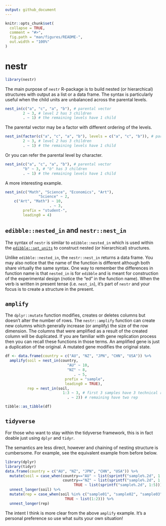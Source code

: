 ```yaml
---
output: github_document
---
```


<!-- README.md is generated from README.Rmd. Please edit that file -->

```r
knitr::opts_chunk$set(
  collapse = TRUE,
  comment = "#>",
  fig.path = "man/figures/README-",
  out.width = "100%"
)
```

# nestr

<!-- badges: start -->
<!-- badges: end -->


```r
library(nestr)
```

The main purpose of `nestr` R-package is to build nested (or hierarchical) structures with output as a list or a data frame. The syntax is particularly useful when the child units are unbalanced across the parental levels. 


```r
nest_in(c("a", "c", "a", "b"), # parental vector
        2 ~ 3, # level 2 has 3 children
        . ~ 1) # the remaining levels have 1 child 
```
The parental vector may be a factor with different ordering of the levels.

```r
nest_in(factor(c("a", "c", "a", "b"), levels = c("a", "c", "b")), # parental vector
        2 ~ 3, # level 2 has 3 children
        . ~ 1) # the remaining levels have 1 child 
```

Or you can refer the parental level by character.

```r
nest_in(c("a", "c", "a", "b"), # parental vector
        "b" ~ 3, # "b" has 3 children
        . ~ 1) # the remaining levels have 1 child 
```

A more interesting example.

```r
nest_in(c("Math", "Science", "Economics", "Art"), 
               "Science" ~ 2,
    c("Art", "Math") ~ 10,
                    . ~ 3,
        prefix = "student-",
        leading0 = 4)
```

## `edibble::nested_in` and `nestr::nest_in`

The syntax of `nestr` is similar to `edibble::nested_in` which is used within the [`edibble::set_units`](https://edibble.emitanaka.org/reference/set_units.html) to construct nested (or hierarchical) structures. 


Unlike `edibble::nested_in`, the `nestr::nest_in` returns a data frame. You may also notice that the name of the function is different although both share virtually the same syntax. One way to remember the differences in function name is that `nested_in` is for `edibble` and is meant for construction of the experimental design (notice the "ed" in the function name). When the verb is written in present tense (i.e. `nest_in`), it's part of `nestr` and your focus is to create a structure in the present.


## `amplify`

The `dplyr::mutate` function modifies, creates or deletes columns but doesn't alter the number of rows. The `nestr::amplify` function can create new columns which generally increase (or amplify) the size of the row dimension. The columns that were amplified as a result of the created column will be duplicated. If you are familiar with gene replication process then you can recall these functions in those terms. An amplified gene is just a duplication of the original. A mutated gene modifies the original state.

```r
df <- data.frame(country = c("AU", "NZ", "JPN", "CHN", "USA")) %>% 
  amplify(soil = nest_in(country, 
                            "AU" ~ 10,
                            "NZ" ~ 8,
                               . ~ 5,
                           prefix = "sample",
                           leading0 = TRUE),
          rep = nest_in(soil, 
                          1:3 ~ 3, # first 3 samples have 3 technical rep
                            . ~ 2)) # remaining have two rep

tibble::as_tibble(df)
```

## `tidyverse`

For those who want to stay within the tidyverse framework, this is in fact doable just using `dplyr` and `tidyr`. 

The semantics are less direct, however and chaining of nesting structure is cumbersome. For example, see the equivalent example from before below.


```r
library(dplyr)
library(tidyr)
data.frame(country = c("AU", "NZ", "JPN", "CHN", "USA")) %>% 
  mutate(soil = case_when(country=="AU" ~ list(sprintf("sample%.2d", 1:10)),
                          country=="NZ" ~ list(sprintf("sample%.2d", 1:8)),
                               TRUE ~ list(sprintf("sample%.2d", 1:5)))) %>% 
  unnest_longer(soil) %>% 
  mutate(rep = case_when(soil %in% c("sample01", "sample02", "sample03") ~ list(1:3),
                           TRUE ~ list(1:2))) %>% 
  unnest_longer(rep)
```

The intent I think is more clear from the above `amplify` example. It's a personal preference so use what suits your own situation!

